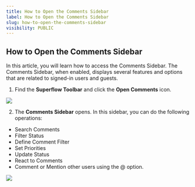 ```yaml
---
title: How to Open the Comments Sidebar
label: How to Open the Comments Sidebar
slug: how-to-open-the-comments-sidebar
visibility: PUBLIC
---
```

## How to Open the Comments Sidebar

In this article, you will learn how to access the Comments Sidebar. The Comments Sidebar, when enabled, displays several features and options that are related to signed-in users and guests.

1. Find the **Superflow Toolbar** and click the **Open Comments** icon.

 
![](https://cdn.hashnode.com/res/hashnode/image/upload/v1733292709953/RaEdsp55O.png?auto=format)
 

2. The **Comments Sidebar** opens. In this sidebar, you can do the following operations:

* Search Comments
* Filter Status
* Define Comment Filter
* Set Priorities
* Update Status
* React to Comments
* Comment or Mention other users using the @ option.

 
![](https://cdn.hashnode.com/res/hashnode/image/upload/v1733292738337/VS-4C0Flo.png?auto=format)
 

